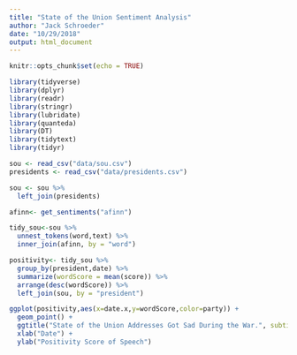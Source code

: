 ```yaml
---
title: "State of the Union Sentiment Analysis"
author: "Jack Schroeder"
date: "10/29/2018"
output: html_document
---
```


```r
knitr::opts_chunk$set(echo = TRUE)

library(tidyverse)
library(dplyr)
library(readr)
library(stringr)
library(lubridate)
library(quanteda)
library(DT)
library(tidytext)
library(tidyr)
```

```r
sou <- read_csv("data/sou.csv")
presidents <- read_csv("data/presidents.csv")

sou <- sou %>%
  left_join(presidents)

afinn<- get_sentiments("afinn")

tidy_sou<-sou %>% 
  unnest_tokens(word,text) %>% 
  inner_join(afinn, by = "word")

positivity<- tidy_sou %>% 
  group_by(president,date) %>% 
  summarize(wordScore = mean(score)) %>% 
  arrange(desc(wordScore)) %>% 
  left_join(sou, by = "president")

ggplot(positivity,aes(x=date.x,y=wordScore,color=party)) +
  geom_point() +
  ggtitle("State of the Union Addresses Got Sad During the War.", subtitle = "Also After 9/11.") +
  xlab("Date") +
  ylab("Positivity Score of Speech")


```

